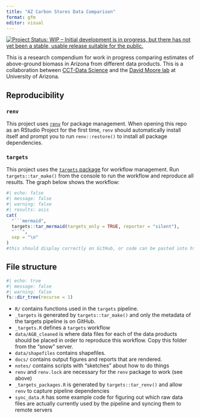 ```yaml
---
title: "AZ Carbon Stores Data Comparison"
format: gfm
editor: visual
---
```


<!-- README.md is generated from README.qmd. Please edit that file -->

<!-- badges: start -->

[![Project Status: WIP – Initial development is in progress, but there has not yet been a stable, usable release suitable for the public.](https://www.repostatus.org/badges/latest/wip.svg)](https://www.repostatus.org/#wip)

<!-- badges: end -->

This is a research compendium for work in progress comparing estimates of above-ground biomass in Arizona from different data products.
This is a collaboration between [CCT-Data Science](https://datascience.cct.arizona.edu/) and the [David Moore lab](https://djpmoore.tumblr.com/home) at University of Arizona.

## Reproducibility

### `renv`

This project uses [`renv`](https://rstudio.github.io/renv/articles/renv.html) for package management.
When opening this repo as an RStudio Project for the first time, `renv` should automatically install itself and prompt you to run `renv::restore()` to install all package dependencies.

### `targets`

This project uses the [`targets` package](https://docs.ropensci.org/targets/) for workflow management.
Run `targets::tar_make()` from the console to run the workflow and reproduce all results.
The graph below shows the workflow:

```r
#| echo: false
#| message: false
#| warning: false
#| results: asis
cat(
  "```mermaid",
  targets::tar_mermaid(targets_only = TRUE, reporter = "silent"),
  "```",
  sep = "\n"
)
#this should display correctly on GitHub, or code can be pasted into https://mermaid.live
```

## File structure

```r
#| echo: true
#| message: false
#| warning: false
fs::dir_tree(recurse = 1)
```

-   `R/` contains functions used in the `targets` pipeline.
-   `_targets` is generated by `targets::tar_make()` and only the metadata of the targets pipeline is on GitHub.
-   `_targets.R` defines a `targets` workflow
-   `data/AGB_cleaned` is where data files for each of the data products should be placed in order to reproduce this workflow. Copy this folder from the "snow" server.
-   `data/shapefiles` contains shapefiles.
-   `docs/` contains output figures and reports that are rendered.
-   `notes/` contains scripts with "sketches" about how to do things
-   `renv` and `renv.lock` are necessary for the `renv` package to work (see above)
-   `_targets_packages.R` is generated by `targets::tar_renv()` and allow `renv` to capture pipeline dependencies
-   `sync_data.R` has some example code for figuring out which raw data files are actually currently used by the pipeline and syncing them to remote servers
